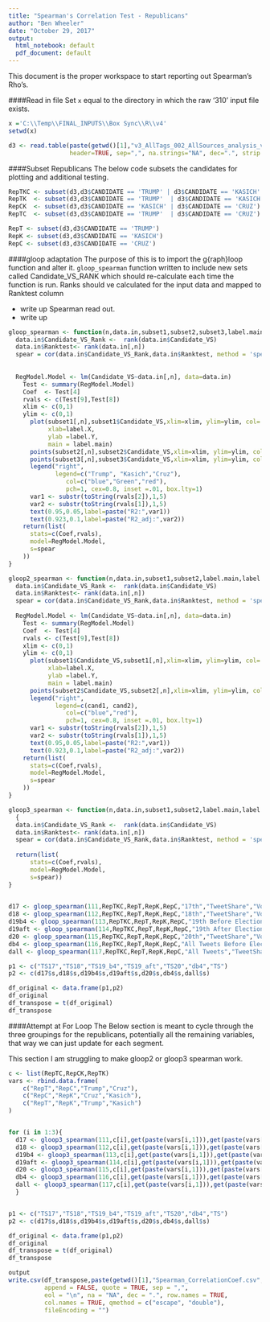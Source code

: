 ```yaml
---
title: "Spearman's Correlation Test - Republicans"
author: "Ben Wheeler"
date: "October 29, 2017"
output:
  html_notebook: default
  pdf_document: default
---
```

This document is the proper workspace to start reporting out Spearman's Rho's.

####Read in file
Set `x` equal to the directory in which the raw '310' input file exists.
```r
x ='C:\\Temp\\FINAL_INPUTS\\Box Sync\\R\\v4'
setwd(x)

d3 <- read.table(paste(getwd()[1],"v3_AllTags_002_AllSources_analysis_v3_310.csv",sep = '/'),
                 header=TRUE, sep=",", na.strings="NA", dec=".", strip.white=TRUE)
```

####Subset Republicans
The below code subsets the candidates for plotting and additional testing.

```r
RepTKC <- subset(d3,d3$CANDIDATE == 'TRUMP' | d3$CANDIDATE == 'KASICH' | d3$CANDIDATE == 'CRUZ')
RepTK  <- subset(d3,d3$CANDIDATE == 'TRUMP'  | d3$CANDIDATE == 'KASICH')
RepCK  <- subset(d3,d3$CANDIDATE == 'KASICH' | d3$CANDIDATE == 'CRUZ')
RepTC  <- subset(d3,d3$CANDIDATE == 'TRUMP'  | d3$CANDIDATE == 'CRUZ')

RepT <- subset(d3,d3$CANDIDATE == 'TRUMP')
RepK <- subset(d3,d3$CANDIDATE == 'KASICH')
RepC <- subset(d3,d3$CANDIDATE == 'CRUZ')

```

####gloop adaptation
The purpose of this is to import the g{raph}loop function and alter it.
`gloop_spearman` function written to include new sets called Candidate_VS_RANK which should re-calculate each time the function is run. Ranks should ve calculated for the input data and mapped to Ranktest column

* write up Spearman read out.
* write up 

```r
gloop_spearman <- function(n,data.in,subset1,subset2,subset3,label.main,label.X, label.Y){
  data.in$Candidate_VS_Rank <-  rank(data.in$Candidate_VS)
  data.in$Ranktest<- rank(data.in[,n])
  spear = cor(data.in$Candidate_VS_Rank,data.in$Ranktest, method = 'spearman')
  
  
  RegModel.Model <- lm(Candidate_VS~data.in[,n], data=data.in)
    Test <- summary(RegModel.Model)
    Coef  <- Test[4]
    rvals <- c(Test[9],Test[8])
    xlim <- c(0,1)
    ylim <- c(0,1)
      plot(subset1[,n],subset1$Candidate_VS,xlim=xlim, ylim=ylim, col='Blue',
           xlab=label.X,
           ylab =label.Y,
           main = label.main)
      points(subset2[,n],subset2$Candidate_VS,xlim=xlim, ylim=ylim, col='Green')
      points(subset3[,n],subset3$Candidate_VS,xlim=xlim, ylim=ylim, col='Red')
      legend("right", 
             legend=c("Trump", "Kasich","Cruz"),
                col=c("blue","Green","red"), 
                pch=1, cex=0.8, inset =.01, box.lty=1)
      var1 <- substr(toString(rvals[2]),1,5)
      var2 <- substr(toString(rvals[1]),1,5)
      text(0.95,0.05,label=paste("R2:",var1))
      text(0.923,0.1,label=paste("R2_adj:",var2))
    return(list(
      stats=c(Coef,rvals),
      model=RegModel.Model,
      s=spear
    ))      
}

gloop2_spearman <- function(n,data.in,subset1,subset2,label.main,label.X, label.Y,cand1,cand2){
  data.in$Candidate_VS_Rank <-  rank(data.in$Candidate_VS)
  data.in$Ranktest<- rank(data.in[,n])
  spear = cor(data.in$Candidate_VS_Rank,data.in$Ranktest, method = 'spearman')
  
  RegModel.Model <- lm(Candidate_VS~data.in[,n], data=data.in)
    Test <- summary(RegModel.Model)
    Coef  <- Test[4]
    rvals <- c(Test[9],Test[8])
    xlim <- c(0,1)
    ylim <- c(0,1)
      plot(subset1$Candidate_VS,subset1[,n],xlim=xlim, ylim=ylim, col='Blue',
           xlab=label.X,
           ylab =label.Y,
           main = label.main)
      points(subset2$Candidate_VS,subset2[,n],xlim=xlim, ylim=ylim, col='Red')
      legend("right", 
             legend=c(cand1, cand2),
                col=c("blue","red"), 
                pch=1, cex=0.8, inset =.01, box.lty=1)
      var1 <- substr(toString(rvals[2]),1,5)
      var2 <- substr(toString(rvals[1]),1,5)
      text(0.95,0.05,label=paste("R2:",var1))
      text(0.923,0.1,label=paste("R2_adj:",var2))
    return(list(
      stats=c(Coef,rvals),
      model=RegModel.Model,
      s=spear
    ))      
}

gloop3_spearman <- function(n,data.in,subset1,subset2,label.main,label.X, label.Y,cand1,cand2)
  {
  data.in$Candidate_VS_Rank <-  rank(data.in$Candidate_VS)
  data.in$Ranktest<- rank(data.in[,n])
  spear = cor(data.in$Candidate_VS_Rank,data.in$Ranktest, method = 'spearman')
 
  return(list(
      stats=c(Coef,rvals),
      model=RegModel.Model,
      s=spear))
}
  
```

```r
d17 <- gloop_spearman(111,RepTKC,RepT,RepK,RepC,"17th","TweetShare","VoteShare")
d18 <- gloop_spearman(112,RepTKC,RepT,RepK,RepC,"18th","TweetShare","VoteShare")
d19b4 <- gloop_spearman(113,RepTKC,RepT,RepK,RepC,"19th Before Election Called","TweetShare","VoteShare")
d19aft <- gloop_spearman(114,RepTKC,RepT,RepK,RepC,"19th After Election Called","TweetShare","VoteShare")
d20 <- gloop_spearman(115,RepTKC,RepT,RepK,RepC,"20th","TweetShare","VoteShare")
db4 <- gloop_spearman(116,RepTKC,RepT,RepK,RepC,"All Tweets Before Election Called","TweetShare","VoteShare")
dall <- gloop_spearman(117,RepTKC,RepT,RepK,RepC,"All Tweets","TweetShare","VoteShare")

p1 <- c("TS17","TS18","TS19_b4","TS19_aft","TS20","db4","TS")
p2 <- c(d17$s,d18$s,d19b4$s,d19aft$s,d20$s,db4$s,dall$s)

df_original <- data.frame(p1,p2)
df_original
df_transpose = t(df_original)
df_transpose

```

####Attempt at For Loop
The Below section is meant to cycle through the three groupings for the republicans, potentially all the remaining variables, that way we can just update for each segment.

This section I am struggling to make gloop2 or gloop3 spearman work.
```r
c <- list(RepTC,RepCK,RepTK)
vars <- rbind.data.frame(
    c("RepT","RepC","Trump","Cruz"), 
    c("RepC","RepK","Cruz","Kasich"), 
    c("RepT","RepK","Trump","Kasich")
)


for (i in 1:3){
  d17 <- gloop3_spearman(111,c[i],get(paste(vars[i,1])),get(paste(vars[i,2])),"17th","TweetShare","VoteShare",get(paste(vars[i,3])),get(paste(vars[i,4])))
  d18 <- gloop3_spearman(112,c[i],get(paste(vars[i,1])),get(paste(vars[i,2])),"18th","TweetShare","VoteShare",get(paste(vars[i,3])),get(paste(vars[i,4])))
  d19b4 <- gloop3_spearman(113,c[i],get(paste(vars[i,1])),get(paste(vars[i,2])),"19th Before Election Called","TweetShare","VoteShare",get(paste(vars[i,3])),get(paste(vars[i,4])))
  d19aft <- gloop3_spearman(114,c[i],get(paste(vars[i,1])),get(paste(vars[i,2])),"19th After Election Called","TweetShare","VoteShare",get(paste(vars[i,3])),get(paste(vars[i,4])))
  d20 <- gloop3_spearman(115,c[i],get(paste(vars[i,1])),get(paste(vars[i,2])),"20th","TweetShare","VoteShare",get(paste(vars[i,3])),get(paste(vars[i,4])))
  db4 <- gloop3_spearman(116,c[i],get(paste(vars[i,1])),get(paste(vars[i,2])),"All Tweets Before Election Called","TweetShare","VoteShare",get(paste(vars[i,3])),get(paste(vars[i,4])))
  dall <- gloop3_spearman(117,c[i],get(paste(vars[i,1])),get(paste(vars[i,2])),"All Tweets","TweetShare","VoteShare",get(paste(vars[i,3])),get(paste(vars[i,4])))
  }


p1 <- c("TS17","TS18","TS19_b4","TS19_aft","TS20","db4","TS")
p2 <- c(d17$s,d18$s,d19b4$s,d19aft$s,d20$s,db4$s,dall$s)

df_original <- data.frame(p1,p2)
df_original
df_transpose = t(df_original)
df_transpose

```



```r
output
write.csv(df_transpose,paste(getwd()[1],"Spearman_CorrelationCoef.csv",sep = '/'),
          append = FALSE, quote = TRUE, sep = ",",
          eol = "\n", na = "NA", dec = ".", row.names = TRUE,
          col.names = TRUE, qmethod = c("escape", "double"),
          fileEncoding = "")

```
